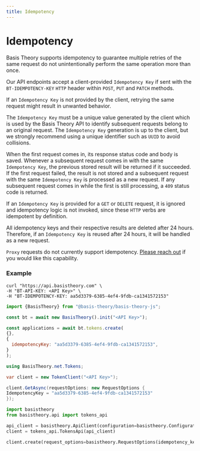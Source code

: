 ```yaml
---
title: Idempotency
---
```



# Idempotency

Basis Theory supports idempotency to guarantee multiple retries of the same request do not
unintentionally perform the same operation more than once.

Our API endpoints accept a client-provided `Idempotency Key` if sent with the `BT-IDEMPOTENCY-KEY` `HTTP` header within `POST`, `PUT` and `PATCH` methods.

If an `Idempotency Key` is not provided by the client, retrying the same request might result in unwanted behavior.

The `Idempotency Key` must be a unique value generated by the client which is used by the Basis Theory
API to identify subsequent requests belong to an original request. The `Idempotency Key` generation is up to the
client, but we strongly recommend using a unique identifier such as `UUID` to avoid collisions.

When the first request comes in, its response status code and body is saved. Whenever a subsequent
request comes in with the same `Idempotency Key`, the previous stored result will be returned if it
succeeded. If the first request failed, the result is not stored and a subsequent request with the
same `Idempotency Key` is processed as a new request. If any subsequent request comes in while
the first is still processing, a `409` status code is returned.

If an `Idempotency Key` is provided for a `GET` or `DELETE` request, it is ignored and idempotency logic
is not invoked, since these `HTTP` verbs are idempotent by definition.

All idempotency keys and their respective results are deleted after 24 hours. Therefore, if an
`Idempotency Key` is reused after 24 hours, it will be handled as a new request.

<Alert>
  <code>Proxy</code> requests do not currently support idempotency. <a href="https://basistheory.com/contact">Please
  reach out</a> if you would like this capability.
</Alert>

### Example

<Tabs className="bt-tabs" groupId="languages">
  <TabItem value="shell" label="cURL">

```shell showLineNumbers
curl "https://api.basistheory.com" \
-H "BT-API-KEY: <API Key>" \
-H "BT-IDEMPOTENCY-KEY: aa5d3379-6385-4ef4-9fdb-ca1341572153"
```

  </TabItem>
  <TabItem value="javascript" label="JavaScript">

```javascript showLineNumbers
import {BasisTheory} from "@basis-theory/basis-theory-js";

const bt = await new BasisTheory().init("<API Key>");

const applications = await bt.tokens.create(
{},
{
  idempotencyKey: "aa5d3379-6385-4ef4-9fdb-ca1341572153",
}
);
```

  </TabItem>
  <TabItem value="csharp" label="C#">

```csharp showLineNumbers
using BasisTheory.net.Tokens;

var client = new TokenClient("<API Key>");

client.GetAsync(requestOptions: new RequestOptions {
IdempotencyKey = "aa5d3379-6385-4ef4-9fdb-ca1341572153"
});
```

  </TabItem>
  <TabItem value="python" label="Python">

```python showLineNumbers
import basistheory
from basistheory.api import tokens_api

api_client = basistheory.ApiClient(configuration=basistheory.Configuration(api_key="<API Key>"))
client = tokens_api.TokensApi(api_client)

client.create(request_options=basistheory.RequestOptions(idempotency_key="aa5d3379-6385-4ef4-9fdb-ca1341572153"))
```

  </TabItem>
</Tabs>
